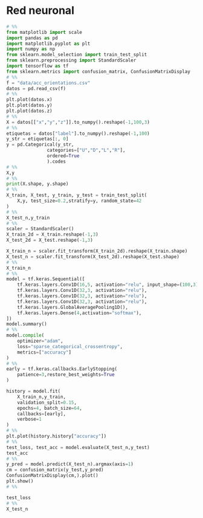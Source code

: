 # Red neuronal

```python
# %%
from matplotlib import scale
import pandas as pd
import matplotlib.pyplot as plt
import numpy as np
from sklearn.model_selection import train_test_split
from sklearn.preprocessing import StandardScaler
import tensorflow as tf
from sklearn.metrics import confusion_matrix, ConfusionMatrixDisplay
# %%
f = "data/acc_orientations.csv"
datos = pd.read_csv(f)
# %% 
plt.plot(datos.x)
plt.plot(datos.y)
plt.plot(datos.z)
# %%
X = datos[["x","y","z"]].to_numpy().reshape(-1,100,3)
# %%
etiquetas = datos["label"].to_numpy().reshape(-1,100)
y_str = etiquetas[:, 0]
y = pd.Categorical(y_str,
               categories=["U","D","L","R"],
               ordered=True
               ).codes
# %%
X,y
# %%
print(X.shape, y.shape)
# %%
X_train, X_test, y_train, y_test = train_test_split(
    X,y, test_size=0.2,stratify=y, random_state=42
)
# %%
X_test_n,y_train
# %%
scaler = StandardScaler()
X_train_2d = X_train.reshape(-1,3)
X_test_2d = X_test.reshape(-1,3)

X_train_n = scaler.fit_transform(X_train_2d).reshape(X_train.shape)
X_test_n = scaler.fit_transform(X_test_2d).reshape(X_test.shape)
# %%
X_train_n
# %%
model = tf.keras.Sequential([ 
    tf.keras.layers.Conv1D(16,5, activation="relu", input_shape=(100,3)),
    tf.keras.layers.Conv1D(32,3, activation="relu"),
    tf.keras.layers.Conv1D(32,3, activation="relu"),
    tf.keras.layers.Conv1D(32,3, activation="relu"),
    tf.keras.layers.GlobalAveragePooling1D(),
    tf.keras.layers.Dense(4,activation="softmax"),
])
model.summary()
# %%
model.compile(
    optimizer="adam",
    loss="sparse_categorical_crossentropy",
    metrics=["accuracy"]
)
# %%
early = tf.keras.callbacks.EarlyStopping(
    patience=3,restore_best_weights=True
)

history = model.fit(
    X_train_n,y_train,
    validation_split=0.15,
    epochs=4, batch_size=64,
    callbacks=[early],
    verbose=1
)
# %%
plt.plot(history.history["accuracy"])
# %%
test_loss, test_acc = model.evaluate(X_test_n,y_test)
test_acc
# %%
y_pred = model.predict(X_test_n).argmax(axis=1)
cm = confusion_matrix(y_test,y_pred)
ConfusionMatrixDisplay(cm,).plot()
plt.show()
# %%

test_loss
# %%
X_test_n
```


